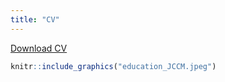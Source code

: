```yaml
---
title: "CV"
---
```


<a href="Resume_2022_Juanita Carballeira Martinez (1).pdf#" class="download" title="Download CV as PDF">Download CV</a>

```r
knitr::include_graphics("education_JCCM.jpeg")
```